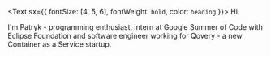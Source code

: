 <Text sx={{ fontSize: [4, 5, 6], fontWeight: `bold`, color: `heading` }}>
  Hi.
</Text>

I'm Patryk - programming enthusiast, intern at Google Summer of Code with Eclipse Foundation and software engineer working for Qovery - a new Container as a Service startup. 